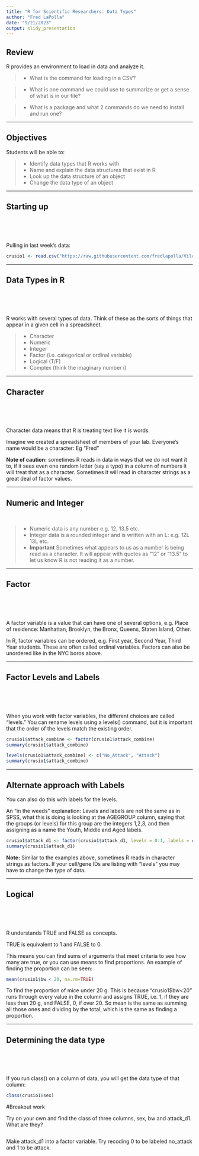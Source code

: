 ```yaml
---
title: "R for Scientific Researchers: Data Types"
author: "Fred LaPolla"
date: "9/21/2023"
output: slidy_presentation
---
```


## Review

R provides an environment to load in data and analyze it. 


>- What is the command for loading in a CSV?

>- What is one command we could use to summarize or get a sense of what is in our file?

>- What is a package and what 2 commands do we need to install and run one?

***

## Objectives

Students will be able to:

>- Identify data types that R works with
>- Name and explain the data structures that exist in R
>- Look up the data structure of an object
>- Change the data type of an object

***

## Starting up

</br>
</br>
</br>

Pulling in last week's data:

```r
crusio1 <- read.csv("https://raw.githubusercontent.com/fredlapolla/Vilcek2023R/main/Crusio1.csv")
```

***

## Data Types in R

</br>
</br>
</br>

R works with several types of data. Think of these as the sorts of things that appear in a given cell in a spreadsheet. 

>- Character
>- Numeric
>- Integer
>- Factor (i.e. categorical or ordinal variable)
>- Logical (T/F)
>- Complex (think the imaginary number i)

***

## Character


</br>
</br>
</br>

Character data means that R is treating text like it is words. 

Imagine we created a spreadsheet of members of your lab. Everyone's name would be a character: Eg "Fred"

**Note of caution:** sometimes R reads in data in ways that we do not want it to, if it sees even one random letter (say a typo) in a column of numbers it will treat that as a character. Sometimes it will read in character strings as a great deal of factor values. 

***

## Numeric and Integer

</br>


>- Numeric data is any number e.g. 12, 13.5 etc.
>- Integer data is a rounded integer and is written with an L: e.g. 12L 13L etc.
>- **Important** Sometimes what appears to us as a number is being read as a character. It will appear with quotes as "12" or "13.5" to let us know R is not reading it as a number. 

***

## Factor

</br>
</br>
</br>

A factor variable is a value that can have one of several options, e.g. Place of residence: Manhattan, Brooklyn, the Bronx, Queens, Staten Island, Other. 

In R, factor variables can be ordered, e.g. First year, Second Year, Third Year students. These are often called ordinal variables.  Factors can also be unordered like in the NYC boros above. 

***

## Factor Levels and Labels

</br>
</br>
</br>

When you work with factor variables, the different choices are called "levels." You can rename levels using a levels() command, but it is important that the order of the levels match the existing order. 

```r
crusio1$attack_combine <- factor(crusio1$attack_combine)
summary(crusio1$attack_combine)
```


```r
levels(crusio1$attack_combine) <- c("No_Attack", "Attack")
summary(crusio1$attack_combine)
```

***

## Alternate approach with Labels

You can also do this with labels for the levels. 

An "in the weeds" explanation: Levels and labels are not the same as in SPSS, what this is doing is looking at the AGEGROUP column, saying that the groups (or levels) for this group are the integers 1,2,3, and then assigning as a name the Youth, Middle and Aged labels. 

```r
crusio1$attack_d1 <- factor(crusio1$attack_d1, levels = 0:1, labels = c("No_Attack", "Attack"))
summary(crusio1$attack_d1)
```


**Note:** Similar to the examples above, sometimes R reads in character strings as factors. If your cell/gene IDs are listing with "levels" you may have to change the type of data. 

***

## Logical

</br>
</br>
</br>

R understands TRUE and FALSE as concepts. 

TRUE is equivalent to 1 and FALSE to 0. 

This means you can find sums of arguments that meet criteria to see how many are true, or you can use means to find proportions. An example of finding the proportion can be seen:

```r
mean(crusio1$bw < 20, na.rm=TRUE)
```

To find the proportion of mice under 20 g. This is because "crusio1$bw<20" runs through every value in the column and assigns TRUE, i.e. 1, if they are less than 20 g, and FALSE, 0, if over 20. So mean is the same as summing all those ones and dividing by the total, which is the same as finding a proportion. 


***

## Determining the data type

</br>
</br>
</br>

If you run class() on a column of data, you will get the data type of that column:

```r
class(crusio1$sex)
```

#Breakout work

Try on your own and find the class of three columns, sex, bw and attack_d1. What are they?

```r

```


Make attack_d1 into a factor variable. Try recoding 0 to be labeled no_attack and 1 to be attack.

```r

```



